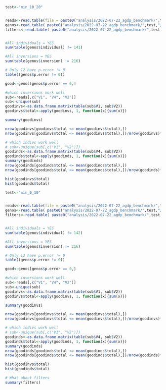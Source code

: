 

```r
test<-"min_10_20"


reads<-read.table(file = paste0("analysis/2022-07-22_agdp_benchmark/",test,"/03_processaligned/Results_reads.txt"))
genos<-read.table( paste0("analysis/2022-07-22_agdp_benchmark/",test,"/03_processaligned/GTypes_FinalDataSet.txt"), header = T)
filters<-read.table( paste0("analysis/2022-07-22_agdp_benchmark/",test,"/03_processaligned/readFiltering.txt"), header = T, sep ="\t")


#All individuals = YES
sum(table(genos$individual) != 141)

#All inversions = YES
sum(table(genos$inversion) != 216)

# Only 12 have p.error != 0
table((genos$p.error != 0))

good<-genos[genos$p.error == 0,]

#which inversions work well
sub<-reads[,c("V1", "V4", "V2")]
sub<-unique(sub)
goodinvs<-as.data.frame.matrix(table(sub$V1, sub$V2))
goodinvs$total<-apply(goodinvs, 1, function(x){sum(x)})

summary(goodinvs)

nrow(goodinvs[goodinvs$total <= mean(goodinvs$total),])
nrow(goodinvs[goodinvs$total <= mean(goodinvs$total),])/nrow(goodinvs)*100

# which indivs work well
# sub<-unique(sub[,c("V1", "V2")])
goodinds<-as.data.frame.matrix(table(sub$V4, sub$V2))
goodinds$total<-apply(goodinds, 1, function(x){sum(x)})
summary(goodinds)
nrow(goodinds[goodinds$total <= mean(goodinds$total),])
nrow(goodinds[goodinds$total <= mean(goodinds$total),])/nrow(goodinds)*100

hist(goodinvs$total)
hist(goodinds$total)
```

```r
test<-"min_0_10"


reads<-read.table(file = paste0("analysis/2022-07-22_agdp_benchmark/",test,"/03_processaligned/Results_reads.txt"))
genos<-read.table( paste0("analysis/2022-07-22_agdp_benchmark/",test,"/03_processaligned/GTypes_FinalDataSet.txt"), header = T)
filters<-read.table( paste0("analysis/2022-07-22_agdp_benchmark/",test,"/03_processaligned/readFiltering.txt"), header = T, sep ="\t")


#All individuals = YES
sum(table(genos$individual) != 142)

#All inversions = YES
sum(table(genos$inversion) != 216)

# Only 12 have p.error != 0
table((genos$p.error != 0))

good<-genos[genos$p.error == 0,]

#which inversions work well
sub<-reads[,c("V1", "V4", "V2")]
sub<-unique(sub)
goodinvs<-as.data.frame.matrix(table(sub$V1, sub$V2))
goodinvs$total<-apply(goodinvs, 1, function(x){sum(x)})

summary(goodinvs)

nrow(goodinvs[goodinvs$total <= mean(goodinvs$total),])
nrow(goodinvs[goodinvs$total <= mean(goodinvs$total),])/nrow(goodinvs)*100

# which indivs work well
# sub<-unique(sub[,c("V1", "V2")])
goodinds<-as.data.frame.matrix(table(sub$V4, sub$V2))
goodinds$total<-apply(goodinds, 1, function(x){sum(x)})
summary(goodinds)
nrow(goodinds[goodinds$total <= mean(goodinds$total),])
nrow(goodinds[goodinds$total <= mean(goodinds$total),])/nrow(goodinds)*100

hist(goodinvs$total)
hist(goodinds$total)

# What about filters
summary(filters)



```